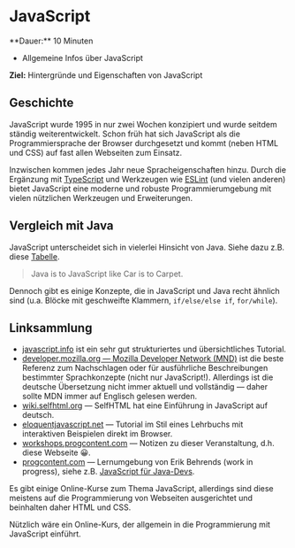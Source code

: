 
# JavaScript

<Callout>
  **Dauer:** 10 Minuten

  - Allgemeine Infos über JavaScript

  **Ziel:** Hintergründe und Eigenschaften von JavaScript
</Callout>

## Geschichte

JavaScript wurde 1995 in nur zwei Wochen konzipiert und wurde
seitdem ständig weiterentwickelt. Schon früh hat sich JavaScript 
als die Programmiersprache der Browser durchgesetzt und kommt 
(neben HTML und CSS) auf fast allen Webseiten zum Einsatz.

Inzwischen kommen jedes Jahr neue Spracheigenschaften hinzu.
Durch die Ergänzung mit [TypeScript](https://typescriptlang.org)
und Werkzeugen wie [ESLint](https://eslint.org/) (und vielen
anderen) bietet JavaScript eine moderne und robuste 
Programmierumgebung mit vielen nützlichen Werkzeugen und Erweiterungen.

## Vergleich mit Java

JavaScript unterscheidet sich in vielerlei Hinsicht von 
Java. Siehe dazu z.B. diese [Tabelle](https://www.progcontent.com/js-from-java/intro).

> Java is to JavaScript like Car is to Carpet.

Dennoch gibt es einige Konzepte, die in JavaScript und Java
recht ähnlich sind (u.a. Blöcke mit geschweifte Klammern, 
`if/else/else if`, `for/while`).

## Linksammlung

- [javascript.info](https://javascript.info) ist ein sehr gut strukturiertes und übersichtliches Tutorial.
- [developer.mozilla.org — Mozilla Developer Network (MND)](https://developer.mozilla.org) ist die beste Referenz zum Nachschlagen oder für ausführliche Beschreibungen bestimmter Sprachkonzepte (nicht nur JavaScript!). Allerdings ist die deutsche Übersetzung nicht immer aktuell und vollständig &mdash; daher sollte MDN immer auf Englisch gelesen werden.
- [wiki.selfhtml.org](https://wiki.selfhtml.org) — SelfHTML hat eine Einführung in JavaScript auf deutsch.
- [eloquentjavascript.net](https://eloquentjavascript.net) — Tutorial im Stil eines Lehrbuchs mit interaktiven Beispielen direkt im Browser.
- [workshops.progcontent.com](https://workshops.progcontent.com) — Notizen zu dieser Veranstaltung, d.h. diese Webseite 😀.
- [progcontent.com](https://progcontent.com) — Lernumgebung von Erik Behrends (work in progress), siehe z.B. [JavaScript für Java-Devs](https://www.progcontent.com/js-from-java).

<Callout type="info">
Es gibt einige Online-Kurse zum Thema JavaScript, allerdings
sind diese meistens auf die Programmierung von Webseiten 
ausgerichtet und beinhalten daher HTML und CSS. 

Nützlich wäre ein Online-Kurs, der allgemein in die 
Programmierung mit JavaScript einführt.
</Callout>

